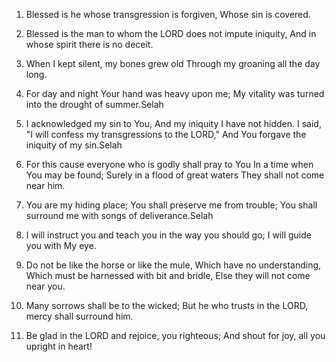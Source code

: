 
1. Blessed is he whose transgression is forgiven, Whose sin is covered.

2. Blessed is the man to whom the LORD does not impute iniquity, And in whose spirit there is no deceit.

3. When I kept silent, my bones grew old Through my groaning all the day long.

4. For day and night Your hand was heavy upon me; My vitality was turned into the drought of summer.Selah

5. I acknowledged my sin to You, And my iniquity I have not hidden. I said, "I will confess my transgressions to the LORD," And You forgave the iniquity of my sin.Selah

6. For this cause everyone who is godly shall pray to You In a time when You may be found; Surely in a flood of great waters They shall not come near him.

7. You are my hiding place; You shall preserve me from trouble; You shall surround me with songs of deliverance.Selah

8. I will instruct you and teach you in the way you should go; I will guide you with My eye.

9. Do not be like the horse or like the mule, Which have no understanding, Which must be harnessed with bit and bridle, Else they will not come near you.

10. Many sorrows shall be to the wicked; But he who trusts in the LORD, mercy shall surround him.

11. Be glad in the LORD and rejoice, you righteous; And shout for joy, all you upright in heart!


